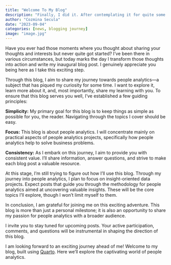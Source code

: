 ```yaml
---
title: "Welcome To My Blog"
description: "Finally, I did it. After contemplating it for quite some time, I've embarked on my blogging journey. Welcome to my very first blog post!"
author: "Cozmina Secula"
date: "2023-09-04"
categories: [news, blogging journey]
image: "image.jpg"
---
```


Have you ever had those moments where you thought about sharing your thoughts and interests but never quite got started? I've been there in various circumstances, but today marks the day I transform those thoughts into action and write my inaugural blog post. I genuinely appreciate you being here as I take this exciting step.

Through this blog, I aim to share my journey towards people analytics---a subject that has piqued my curiosity for some time. I want to explore it, learn more about it, and, most importantly, share my learning with you. To ensure that this blog serves you well, I've established a few guiding principles:

**Simplicity:** My primary goal for this blog is to keep things as simple as possible for you, the reader. Navigating through the topics I cover should be easy.

**Focus:** This blog is about people analytics. I will concentrate mainly on practical aspects of people analytics projects, specifically how people analytics help to solve business problems.

**Consistency:** As I embark on this journey, I aim to provide you with consistent value. I'll share information, answer questions, and strive to make each blog post a valuable resource.

At this stage, I'm still trying to figure out how I'll use this blog. Through my journey into people analytics, I plan to focus on insight-oriented data projects. Expect posts that guide you through the methodology for people analytics aimed at uncovering valuable insights. These will be the core topics I'll explore, though I won't limit myself to them.

In conclusion, I am grateful for joining me on this exciting adventure. This blog is more than just a personal milestone; it is also an opportunity to share my passion for people analytics with a broader audience.

I invite you to stay tuned for upcoming posts. Your active participation, comments, and questions will be instrumental in shaping the direction of this blog.

I am looking forward to an exciting journey ahead of me! Welcome to my blog, built using [Quarto](https://quarto.org){target="_blank"}. Here we'll explore the captivating world of people analytics.
